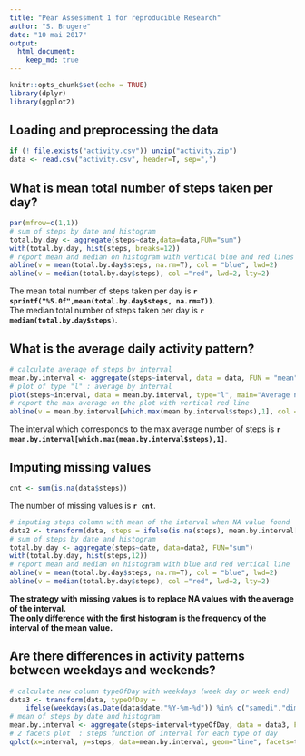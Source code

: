 ```yaml
---
title: "Pear Assessment 1 for reproducible Research"
author: "S. Brugere"
date: "10 mai 2017"
output: 
  html_document:
    keep_md: true
---
```


```r
knitr::opts_chunk$set(echo = TRUE)
library(dplyr)
library(ggplot2)
```
  
## Loading and preprocessing the data
```r
if (! file.exists("activity.csv")) unzip("activity.zip")
data <- read.csv("activity.csv", header=T, sep=",")
```
  
  
## What is mean total number of steps taken per day?
```r
par(mfrow=c(1,1))
# sum of steps by date and histogram
total.by.day <- aggregate(steps~date,data=data,FUN="sum")
with(total.by.day, hist(steps, breaks=12))
# report mean and median on histogram with vertical blue and red lines
abline(v = mean(total.by.day$steps, na.rm=T), col = "blue", lwd=2)
abline(v = median(total.by.day$steps), col ="red", lwd=2, lty=2)
```  
  
The mean total number of steps taken per day is **`r sprintf("%5.0f",mean(total.by.day$steps, na.rm=T))`**.  
The median total number of steps taken per day is **`r median(total.by.day$steps)`**.  
  
## What is the average daily activity pattern?
```r
# calculate average of steps by interval
mean.by.interval <- aggregate(steps~interval, data = data, FUN = "mean", na.rm = TRUE)
# plot of type "l" : average by interval
plot(steps~interval, data = mean.by.interval, type="l", main="Average number of steps by interval")
# report the max average on the plot with vertical red line
abline(v = mean.by.interval[which.max(mean.by.interval$steps),1], col = "red", lwd = 2)
```
  
The interval which corresponds to the max average number of steps is **`r mean.by.interval[which.max(mean.by.interval$steps),1]`**.  
    
## Imputing missing values
```r
cnt <- sum(is.na(data$steps))
```  
The number of missing values is **`r cnt`**.  

```r
# imputing steps column with mean of the interval when NA value found
data2 <- transform(data, steps = ifelse(is.na(steps), mean.by.interval[,2], data[,1]))
# sum of steps by date and histogram
total.by.day <- aggregate(steps~date, data=data2, FUN="sum")
with(total.by.day, hist(steps,12))
# report mean and median on histogram with blue and red vertical line
abline(v = mean(total.by.day$steps, na.rm=T), col = "blue", lwd=2)
abline(v = median(total.by.day$steps), col ="red", lwd=2, lty=2)
```  
**The strategy with missing values is to replace NA values with the average of the interval.**  
**The only difference with the first histogram is the frequency of the interval of the mean value.**  
  
## Are there differences in activity patterns between weekdays and weekends?
```r
# calculate new column typeOfDay with weekdays (week day or week end)
data3 <- transform(data, typeOfDay = 
    ifelse(weekdays(as.Date(data$date,"%Y-%m-%d")) %in% c("samedi","dimanche"), "weekend", "weekday"))
# mean of steps by date and histogram
mean.by.interval <- aggregate(steps~interval+typeOfDay, data = data3, FUN = "mean", na.rm = TRUE)
# 2 facets plot  : steps function of interval for each type of day
qplot(x=interval, y=steps, data=mean.by.interval, geom="line", facets=typeOfDay~., main="Average number of steps by interval")
  

```  
